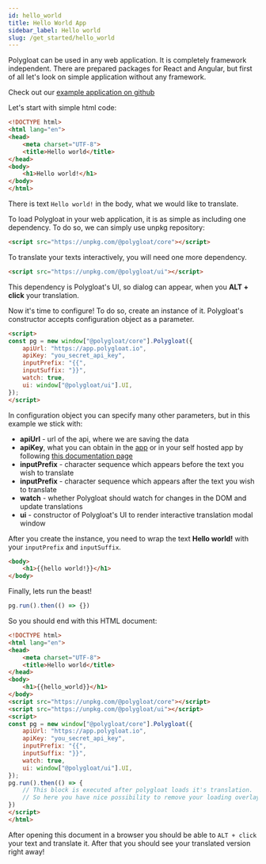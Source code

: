 ```yaml
---
id: hello_world
title: Hello World App
sidebar_label: Hello world
slug: /get_started/hello_world
---
```


Polygloat can be used in any web application. It is completely framework independent. There are prepared packages for
React and Angular, but first of all let's look on simple application without any framework.

Check out our [example application on github](https://github.com/polygloat/window-example)

Let's start with simple html code:
```html
<!DOCTYPE html>
<html lang="en">
<head>
    <meta charset="UTF-8">
    <title>Hello world</title>
</head>
<body>
    <h1>Hello world!</h1>
</body>
</html>
```
There is text `Hello world!` in the body, what we would like to translate.

To load Polygloat in your web application, it is as simple as including one dependency. To do so, we can simply use unpkg
repository:
```html
<script src="https://unpkg.com/@polygloat/core"></script>
```

To translate your texts interactively, you will need one more dependency.
```html
<script src="https://unpkg.com/@polygloat/ui"></script>
```
This dependency is Polygloat's UI, so dialog can appear, when you **ALT + click** your translation.

Now it's time to configure! To do so, create an instance of it. Polygloat's constructor
accepts configuration object as a parameter.
```html
<script>
const pg = new window["@polygloat/core"].Polygloat({
    apiUrl: "https://app.polygloat.io",
    apiKey: "you_secret_api_key",
    inputPrefix: "{{",
    inputSuffix: "}}",
    watch: true,
    ui: window["@polygloat/ui"].UI,
});
</script>
```
In configuration object you can specify many other parameters, but in this example we stick with:
- **apiUrl** - url of the api, where we are saving the data
- **apiKey**, what you can obtain in the [app](https://app.polygloat.io) or in your self hosted app by following
[this documentation page](web_app/obtaining_api_key.mdx)
- **inputPrefix** - character sequence which appears before the text you wish to translate
- **inputPrefix** - character sequence which appears after the text you wish to translate
- **watch** - whether Polygloat should watch for changes in the DOM and update translations
- **ui** - constructor of Polygloat's UI to render interactive translation modal window

After you create the instance, you need to wrap the text **Hello world!** with your `inputPrefix` and `inputSuffix`.

```html
<body>
    <h1>{{hello world!}}</h1>
</body>
```

Finally, lets run the beast!

```javascript
pg.run().then(() => {})
```

So you should end with this HTML document:
```html
<!DOCTYPE html>
<html lang="en">
<head>
    <meta charset="UTF-8">
    <title>Hello world</title>
</head>
<body>
    <h1>{{hello_world}}</h1>
</body>
<script src="https://unpkg.com/@polygloat/core"></script>
<script src="https://unpkg.com/@polygloat/ui"></script>
<script>
const pg = new window["@polygloat/core"].Polygloat({
    apiUrl: "https://app.polygloat.io",
    apiKey: "you_secret_api_key",
    inputPrefix: "{{",
    inputSuffix: "}}",
    watch: true,
    ui: window["@polygloat/ui"].UI,
});
pg.run().then(() => {
    // This block is executed after polygloat loads it's translation.
    // So here you have nice possibility to remove your loading overlay
})
</script>
</html>
```
After opening this document in a browser you should be able to `ALT + click` your text and translate it.
After that you should see your translated version right away!